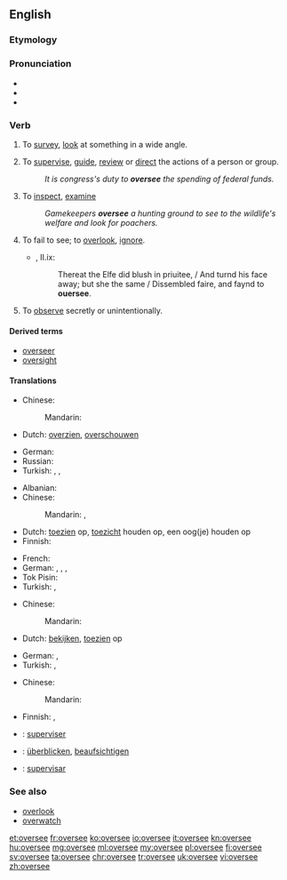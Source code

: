 ==English==

===Etymology===
{{prefix|over|see}}

===Pronunciation===
* {{IPA|/əʊvə(ɹ)siː/}}
* {{rhymes|iː}}
* {{homophones|oversea|lang=en}}

===Verb===
{{en-verb|oversees|overseeing|oversaw|overseen}} {{context|transitive|lang=en}}

# {{context|literally|lang=en}} To [[survey]], [[look]] at something in a wide angle.
# {{context|figuratively|lang=en}} To [[supervise]], [[guide]], [[review]] or [[direct]] the actions of a person or group.
#: ''It is congress's duty to '''oversee''' the spending of federal funds.''
# To [[inspect]], [[examine]]
#: ''Gamekeepers '''oversee''' a hunting ground to see to the wildlife's welfare and look for poachers.''
# {{context|obsolete|lang=en}} To fail to see; to [[overlook]], [[ignore]].
#* {{RQ:Spenser Faerie Queene}}, II.ix:
#*: Thereat the Elfe did blush in priuitee, / And turnd his face away; but she the same / Dissembled faire, and faynd to '''ouersee'''.
# To [[observe]] secretly or unintentionally.

====Derived terms====
* [[overseer]]
* [[oversight]]

====Translations====
{{trans-top|to survey, look at something in a wide angle}}
* Chinese:
*: Mandarin: {{t+|cmn|调查}}
* Dutch: [[overzien]], [[overschouwen]]
{{trans-mid}}
* German: {{t+|de|überblicken}}
* Russian: {{t+|ru|обозревать|tr=obozrevat'|sc=Cyrl}}
* Turkish: {{t+|tr|bakmak}}, {{t+|tr|gözetmek}}, {{t+|tr|izlemek}}
{{trans-bottom}}

{{trans-top|to supervise, guide, review or direct the actions of a person or group}}
* Albanian: {{t|sq|mbikëqyr}}
* Chinese:
*: Mandarin: {{t+|cmn|監督|sc=Hani}}, {{t+|cmn|指导}}
* Dutch: [[toezien]] op, [[toezicht]] houden op, een oog(je) houden op
* Finnish: {{t+|fi|valvoa}}
{{trans-mid}}
* French: {{t+|fr|superviser}}
* German: {{t|de|beaufsichtigen}}, {{t+|de|überwachen}}, {{t+|de|leiten}}, {{t+|de|managen}}
* Tok Pisin: {{t|tpi|bosim}}
* Turkish: {{t+|tr|idare etmek}}, {{t+|tr|yönetmek}}
{{trans-bottom}}

{{trans-top|to inspect, examine}}
* Chinese:
*: Mandarin: {{t|cmn|检查}}
* Dutch: [[bekijken]], [[toezien]] op
{{trans-mid}}
* German: {{t|de|beaufsichtigen}}, {{t+|de|überwachen}}
* Turkish: {{t+|tr|denetlemek}}, {{t+|tr|kontrol etmek}}
{{trans-bottom}}

{{trans-top|to see secretly or unintentionally}}
* Chinese:
*: Mandarin: {{t|cmn|监督}}
{{trans-mid}}
* Finnish: {{t+|fi|nähdä}}, {{t+|fi|tarkkailla}}
{{trans-bottom}}

{{checktrans-top}}
* {{ttbc|fr}}: [[superviser]]
* {{ttbc|de}}: [[überblicken]], [[beaufsichtigen]]
{{trans-mid}}
* {{ttbc|es}}: [[supervisar]]
{{trans-bottom}}

===See also===
* [[overlook]]
* [[overwatch]]

[[et:oversee]]
[[fr:oversee]]
[[ko:oversee]]
[[io:oversee]]
[[it:oversee]]
[[kn:oversee]]
[[hu:oversee]]
[[mg:oversee]]
[[ml:oversee]]
[[my:oversee]]
[[pl:oversee]]
[[fi:oversee]]
[[sv:oversee]]
[[ta:oversee]]
[[chr:oversee]]
[[tr:oversee]]
[[uk:oversee]]
[[vi:oversee]]
[[zh:oversee]]